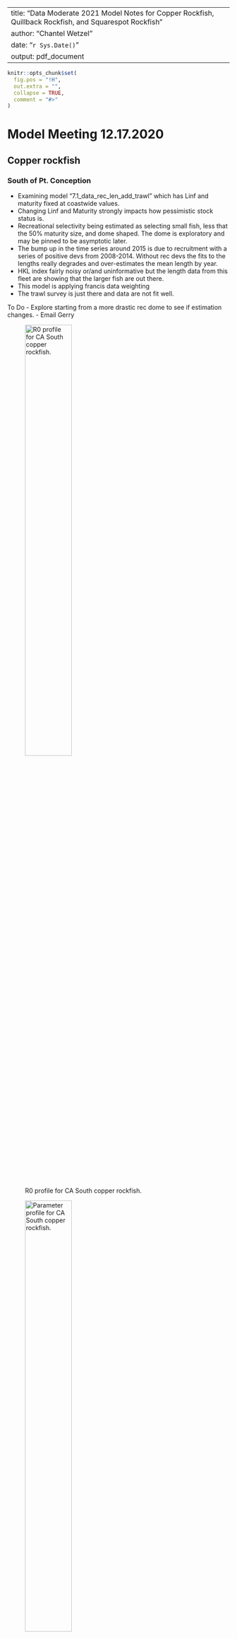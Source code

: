 
---
title: "Data Moderate 2021 Model Notes for Copper Rockfish, Quillback Rockfish, and Squarespot Rockfish"
author: "Chantel Wetzel"
date: "`r Sys.Date()`"
output: pdf_document
---

```r
knitr::opts_chunk$set(
  fig.pos = "!H",
  out.extra = "",
  collapse = TRUE,
  comment = "#>"
)
```


# Model Meeting 12.17.2020

## Copper rockfish

### South of Pt. Conception
- Examining model "7.1_data_rec_len_add_trawl" which has Linf and maturity fixed at coastwide values.
- Changing Linf and Maturity strongly impacts how pessimistic stock status is.
- Recreational selectivity being estimated as selecting small fish, less that the 50% maturity size, and dome shaped.  The dome is exploratory and may be pinned to be asymptotic later.
- The bump up in the time series around 2015 is due to recruitment with a series of positive devs from 2008-2014. Without rec devs the fits to the lengths really degrades and over-estimates the mean length by year. 
- HKL index fairly noisy or/and uninformative but the length data from this fleet are showing that the larger fish are out there. 
- This model is applying francis data weighting
- The trawl survey is just there and data are not fit well.

To Do
- Explore starting from a more drastic rec dome to see if estimation changes.
- Email Gerry


![R0 profile for CA South copper rockfish.\label{fig:r0-sca}](//nwcfile/FRAM/Assessments/CurrentAssessments/DataModerate_2021/copper_rockfish/models/ca_s_pt_c/7.1_data_rec_len_add_trawl_profile_SR_LN(R0)/R0_profile_ca_s_pt_c.png){width=50% height=50%}

![Parameter profile for CA South copper rockfish.\label{fig:para-sca}](//nwcfile/FRAM/Assessments/CurrentAssessments/DataModerate_2021/copper_rockfish/models/ca_s_pt_c/7.1_data_rec_len_add_trawl_profile_SR_LN(R0)/parameter_panel_SR_LN(R0).png){width=50% height=50%}


\pagebreak

### North of Pt. Conception
- Examing model "5.1_data_rec_len_trawl_survey"
- Blocked commercial selectivity shifting to smaller fish in recent years (2009+). The change in mean length was not able to be explained fully due to strong recruitment.
- Really clear evidence of a strong ~2008 recruitment and without devs poor mean length fits and residual patterns. However, the size of the rec dev in ~2008 is resulting in a strong uptick of the stock (above target) and without in the precautionary zone. 
- DM data weighting

To Do 
- Shorten the rec devs time series.

![R0 profile for CA North copper rockfish.\label{fig:r0-nca}](//nwcfile/FRAM/Assessments/CurrentAssessments/DataModerate_2021/copper_rockfish/models/ca_n_pt_c/5.1_data_rec_len_trawl_survey_profile_SR_LN(R0)/R0_profile_ca_n_pt_c.png){width=50% height=50%}

![Parameter profile for California North copper rockfish.\label{fig:para-nca}](//nwcfile/FRAM/Assessments/CurrentAssessments/DataModerate_2021/copper_rockfish/models/ca_n_pt_c/5.1_data_rec_len_trawl_survey_profile_SR_LN(R0)/parameter_panel_SR_LN(R0).png){width=50% height=50%}

\pagebreak

### Oregon
- Examining model "2.4_recdevs_early_est_p1_only_block"
- Recreational selectivity blocked periods: start - 1999 and 2000 - end.
- Released fish - I had not initially included these lengths (I think I looked at the CA released lengths which were really small) but adding these few lengths in as a ghost fleet show that they are not really different from the retained fish (when there are more than a few samples in a year). We should talk with Ali more about why an angler would release a fish on a trip. 
- There does not seem to be enough information to estimate rec devs however without devs the stock is estimated unfished with a large R0 and with devs on estimated in the precautionary zone with a much more reasonable R0.

To Do
- Remove block for the current model.
- Add age data and see how the recruitment changes.
- Check log(R0) black rockfish, china - central ~4.5, china north ~3.5, and blue rockfish.

![R0 profile for Oregon copper rockfish.\label{fig:r0-or}](//nwcfile/FRAM/Assessments/CurrentAssessments/DataModerate_2021/copper_rockfish/models/or/2.4_recdevs_early_est_p1_only_block_profile_SR_LN(R0)/R0_profile_or.png){width=50% height=50%}


![Parameter profile for Oregon copper rockfish.\label{fig:para-or}](//nwcfile/FRAM/Assessments/CurrentAssessments/DataModerate_2021/copper_rockfish/models/or/2.4_recdevs_early_est_p1_only_block_profile_SR_LN(R0)/parameter_panel_SR_LN(R0).png){width=50% height=50%}

\pagebreak

### Washington
- Looking at a model without rec devs "5.1.1_selex_cv_fixed"
- While allowing domed-selectivity there is likely little impact of this and will likely be pinned asymptotic.
- Estimating rec devs vs. not results in fairly dramatic model differences.  The rec devs are likely being driven entirely by the catches rather than information in the lengths. When estimating rec devs there are some very large series of recruitment around 2000 and then all negative for the years after. There is a trade-off between recruitment and selectivity where: No devs -> left shifted selectivity, Rec devs -> right shifted selectivity
- Apply francis data weighting.

![R0 profile for Washington copper rockfish.\label{fig:r0-wa}](//nwcfile/FRAM/Assessments/CurrentAssessments/DataModerate_2021/copper_rockfish/models/wa/5.1.1_selex_cv_fixed_profile_SR_LN(R0)/R0_profile_wa.png){width=50% height=50%}

![Parameter profile for Washington copper rockfish.\label{fig:para-wa}](//nwcfile/FRAM/Assessments/CurrentAssessments/DataModerate_2021/copper_rockfish/models/wa/5.1.1_selex_cv_fixed_profile_SR_LN(R0)/parameter_panel_SR_LN(R0).png){width=50% height=50%}

\pagebreak

## Quillback rockfish

### California
- Period of high recruitment in the 1990s followed by a dip in recent years.  These patterns appear to be really driven by the catch.  
- Possible sensitivity - apply a smoother through the catch time series and evaluate what the model does to recruitment. In theory, the removals should be similar applying a smoother but would allow you to possibly decouple recruitment and catches.


### Oregon
- Seeing really large recruitment around 1997 and again possibly around 2013 which are supported by the length data.

### Washington

- Recruitment devs appear to be tracking catches with catches spiking in select years. 
- Francis and MI data weighting has been explored so far, but not DM yet.
- The recruitment deviations are likely also being driven by an increase in mean lengths in recent years which the model is explaining by having a string of negative recruitments. 


## Squarespot rockfish
- Examining model "2.4_rec_devs_2010"
- Max age set at 34 based on 95% quantile of ages
- Tried restricting rec dev estimates to only the recent years based on some estimates in early years that look uninformed. The challenge of estimation here appears to be that we don't see small incoming fish (likely because they are small even when "grown"), however, the does appear to be a change in the population based on the hkl index and a slight change in mean length between 2016-2018. Without rec devs the model estimates a fairly unfished stock up until recent years where catches have spiked which does not fit the hkl index (flat line).
- NWFSC HKL index shows a sharp increase between 2015-2018
- Francis weighting applied so far (not re-weighted with the most recent runs).
- No rec devs: R0 = 6.6, SB0 = 40.9, Depl 2021 = 0.65, Catch spr = 20.8 mt
- Only recent devs: R0 = 5.5, SB0 = 13.1, Depl 2021 = 4.8, Catch spr = 6.9 mt

To Do
- Double or triple the lambda on the composition data. 
- Try the DM
- Change the min max rec devs allowed in the ctl
- Reduce sigma R back to 0.60.

\clearpage

# Model Meeting 1.5.2021

## Copper rockfish

### South of Pt. Conception

- The recreational data and the NWFSC Hook and Line data seem to represent seperate sections of the population. The area of the survey is a location that likely gets little recreational fishing due to travel time from shore.  The recreational data indicates a very depleted stock, while the survey data indicates a "healthy" stock. 
    - Put more weight on survey data and less on recreational data (MI) with dome shaped selectivity ~ 25%.
    - Put more weight on survey data and less on recreational data (MI) with asymptotic selectivity ~8%.
    - Put more weight on recreational data and less on survey data (francis) with dome shaped selectivity ~8%.
    - Put more weigth on recreational data and less on survey data (francis) with asymptotic shaped selectivity ~3%.
- Early commercial lengths mean lengths are a fair amount greater than expected.  These years have limited sample sizes (1983 - 1994, 9 years total). 

- To Do:
	- If we think HKL is not representative of the population then we should not be using it to be representative.
	- If we assume that the HKL is representative of the population, how do we get the recreational flee and the survey to agree.  Profile across the p6 parameter determine where they depart. Create two seperate models 1) hook & line only and 2) recreational only. How severe does the dome shape need to be for the recreational model match the hkl model? Running the rec model only will the easier one. Questions to ask 1) what does the rec devs look like without hkl data?    


### North of Pt. Conception

- "Base" model (9.0_base)
- Block in recreational selectivity with a right shifted peak through 2008. Both periods are asymptotic. 
- Recruitment deviations estimated.  Considerable adjustment in the main vs. early start years was needed due to a series of negative rec devs at the start of the initial main years which resulted in even higher positive rec devs later on.  The key was removing the early recreational length (1983-1986, 4 years total). The fish observed during this period were greater than all other years which led to the model estimated recruitment failures preceeding the start of the data.  An alternative if these data are to be believed would be to implement a block in selectivity. 

- To Do 
	- Block in early recreational selectivity based on the currently removed data. 
	- Do additional explorations to understand the influence of the commercial data. Could do the lamdbad to reduce the influence of these data. Also, look at fixing late block to match early block and/or look at the selectivity for the unblocked model. 

![Parameter profile for Linf for copper rockfish California North.\label{fig:para-nca}](//nwcfile/FRAM/Assessments/CurrentAssessments/DataModerate_2021/copper_rockfish/models/ca_n_pt_c/9.0_base_profile_SR_LN(R0)/piner_panel_SR_LN(R0).png){width=75% height=75%}


![Parameter profile for Linf for copper rockfish California North.\label{fig:para-nca}](//nwcfile/FRAM/Assessments/CurrentAssessments/DataModerate_2021/copper_rockfish/models/ca_n_pt_c/9.0_base_profile_L_at_Amax_Fem_GP_1/piner_panel_L_at_Amax_Fem_GP_1.png){width=75% height=75%}

\clearpage

### Oregon

- "Base" model (5.5_dw_francis_sigmar_60)
- Block on recreational selectivity with asymptotic selectivity through 1999 with domed selectivity in the period after 1999.
- Estimate recruitment deviations with the main period starting in 1980.
- Francis data weighting with sigma R = 0.90 vs. sigma R = 0.60 are similar but better NLL with sigma R = 0.90 by ~ 3 units. In contrast the MIdata weightin under the two sigma R assumptions results in very different model results. Dirichlet data weighting is dramatically different relative to the other two methods. 
- There seems to be some tension between commercial and rec lengths in terms of R0 which data weighting highlights.

![Parameter profile for R0 for copper rockfish Oregon.\label{fig:r0-or}](//nwcfile/FRAM/Assessments/CurrentAssessments/DataModerate_2021/copper_rockfish/models/or/5.5_dw_francis_sigmar_60_profile_SR_LN(R0)/piner_panel_SR_LN(R0).png){width=75% height=75%}

![Parameter profile for Linf for copper rockfish Oregon.\label{fig:linf-or}](//nwcfile/FRAM/Assessments/CurrentAssessments/DataModerate_2021/copper_rockfish/models/or/5.5_dw_francis_sigmar_60_profile_L_at_Amax_Fem_GP_1/piner_panel_L_at_Amax_Fem_GP_1.png){width=75% height=75%}

\clearpage

### Washington

- "Base" model (7.0_base) estimates asymptotic recreational selectivity with commercial selectivity mirrored. Recruitment is assumed deterministic due to limited data but a sensitivity is performed.  Estimated parameters R0, selectivity peak, and selectivity ascending slope. 

![Parameter profile for R0 for copper rockfish Washington.\label{fig:r0-wa}](//nwcfile/FRAM/Assessments/CurrentAssessments/DataModerate_2021/copper_rockfish/models/wa/7.0_base_profile_SR_LN(R0)/piner_panel_SR_LN(R0).png){width=75% height=75%}

![Parameter profile for Linf for copper rockfish Washington.\label{fig:linf-wa}](//nwcfile/FRAM/Assessments/CurrentAssessments/DataModerate_2021/copper_rockfish/models/wa/7.0_base_profile_L_at_Amax_Fem_GP_1/piner_panel_L_at_Amax_Fem_GP_1.png){width=75% height=75%}


## Squarespot Rockfish

- Model "2.5_rec_devs_sigmaR60"
- Need to explore rec dev periods.  All rec devs are being estimated as part of the "main" period.

## Quillback Rockfish

### California

### Oregon

### Washington